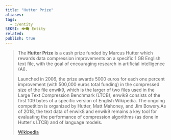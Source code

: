 ```yaml
---
title: "Hutter Prize"
aliases: 
tags:
  - c/entity
SEKSI: 👁️‍🗨️ Entity
related:
publish: true
---
```




> The **Hutter Prize** is a cash prize funded by Marcus Hutter which rewards data compression improvements on a specific 1 GB English text file, with the goal of encouraging research in artificial intelligence (AI).
>
> Launched in 2006, the prize awards 5000 euros for each one percent improvement (with 500,000 euros total funding) in the compressed size of the file enwik9, which is the larger of two files used in the Large Text Compression Benchmark (LTCB); enwik9 consists of the first 109 bytes of a specific version of English Wikipedia. The ongoing competition is organized by Hutter, Matt Mahoney, and Jim Bowery.As of 2018, the text data of enwik8 and enwik9 remains a key tool for evaluating the performance of compression algorithms (as done in Hutter's LTCB) and of language models.
>
> [Wikipedia](https://en.wikipedia.org/wiki/Hutter%20Prize)
